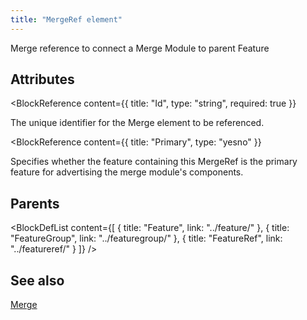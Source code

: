 ```yaml
---
title: "MergeRef element"
---
```



Merge reference to connect a Merge Module to parent Feature


## Attributes

<BlockWrapper>

  <BlockReference
    content={{
      title: "Id",
      type: "string",
      required: true
    }}
  >
  The unique identifier for the Merge element to be referenced.
  </BlockReference>

  <BlockReference
    content={{
      title: "Primary",
      type: "yesno"
    }}
  >
  Specifies whether the feature containing this MergeRef is the primary feature for advertising the merge module's components.
  </BlockReference>

</BlockWrapper>


## Parents

<BlockDefList content={[
    {
      title: "Feature",
      link: "../feature/"
    },
    {
      title: "FeatureGroup",
      link: "../featuregroup/"
    },
    {
      title: "FeatureRef",
      link: "../featureref/"
    }
  ]}
/>

## See also
[Merge](../merge/)